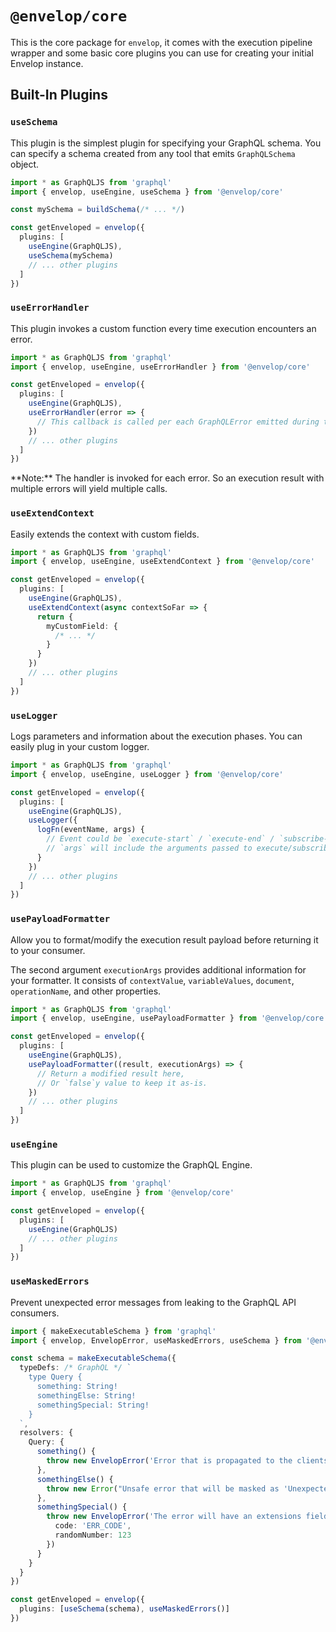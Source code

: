 
# `@envelop/core`

This is the core package for `envelop`, it comes with the execution pipeline wrapper and some basic
core plugins you can use for creating your initial Envelop instance.

## Built-In Plugins

### `useSchema`

This plugin is the simplest plugin for specifying your GraphQL schema. You can specify a schema
created from any tool that emits `GraphQLSchema` object.

```ts
import * as GraphQLJS from 'graphql'
import { envelop, useEngine, useSchema } from '@envelop/core'

const mySchema = buildSchema(/* ... */)

const getEnveloped = envelop({
  plugins: [
    useEngine(GraphQLJS),
    useSchema(mySchema)
    // ... other plugins
  ]
})
```

### `useErrorHandler`

This plugin invokes a custom function every time execution encounters an error.

```ts
import * as GraphQLJS from 'graphql'
import { envelop, useEngine, useErrorHandler } from '@envelop/core'

const getEnveloped = envelop({
  plugins: [
    useEngine(GraphQLJS),
    useErrorHandler(error => {
      // This callback is called per each GraphQLError emitted during the execution phase
    })
    // ... other plugins
  ]
})
```

<Callout>
  **Note:** The handler is invoked for each error. So an execution result with multiple errors will
  yield multiple calls.
</Callout>

### `useExtendContext`

Easily extends the context with custom fields.

```ts
import * as GraphQLJS from 'graphql'
import { envelop, useEngine, useExtendContext } from '@envelop/core'

const getEnveloped = envelop({
  plugins: [
    useEngine(GraphQLJS),
    useExtendContext(async contextSoFar => {
      return {
        myCustomField: {
          /* ... */
        }
      }
    })
    // ... other plugins
  ]
})
```

### `useLogger`

Logs parameters and information about the execution phases. You can easily plug in your custom
logger.

```ts
import * as GraphQLJS from 'graphql'
import { envelop, useEngine, useLogger } from '@envelop/core'

const getEnveloped = envelop({
  plugins: [
    useEngine(GraphQLJS),
    useLogger({
      logFn(eventName, args) {
        // Event could be `execute-start` / `execute-end` / `subscribe-start` / `subscribe-end`
        // `args` will include the arguments passed to execute/subscribe (in case of "start" event) and additional result in case of "end" event.
      }
    })
    // ... other plugins
  ]
})
```

### `usePayloadFormatter`

Allow you to format/modify the execution result payload before returning it to your consumer.

The second argument `executionArgs` provides additional information for your formatter. It consists
of `contextValue`, `variableValues`, `document`, `operationName`, and other properties.

```ts
import * as GraphQLJS from 'graphql'
import { envelop, useEngine, usePayloadFormatter } from '@envelop/core'

const getEnveloped = envelop({
  plugins: [
    useEngine(GraphQLJS),
    usePayloadFormatter((result, executionArgs) => {
      // Return a modified result here,
      // Or `false`y value to keep it as-is.
    })
    // ... other plugins
  ]
})
```

### `useEngine`

This plugin can be used to customize the GraphQL Engine.

```ts
import * as GraphQLJS from 'graphql'
import { envelop, useEngine } from '@envelop/core'

const getEnveloped = envelop({
  plugins: [
    useEngine(GraphQLJS)
    // ... other plugins
  ]
})
```

### `useMaskedErrors`

Prevent unexpected error messages from leaking to the GraphQL API consumers.

```ts
import { makeExecutableSchema } from 'graphql'
import { envelop, EnvelopError, useMaskedErrors, useSchema } from '@envelop/core'

const schema = makeExecutableSchema({
  typeDefs: /* GraphQL */ `
    type Query {
      something: String!
      somethingElse: String!
      somethingSpecial: String!
    }
  `,
  resolvers: {
    Query: {
      something() {
        throw new EnvelopError('Error that is propagated to the clients.')
      },
      somethingElse() {
        throw new Error("Unsafe error that will be masked as 'Unexpected Error.'.")
      },
      somethingSpecial() {
        throw new EnvelopError('The error will have an extensions field.', {
          code: 'ERR_CODE',
          randomNumber: 123
        })
      }
    }
  }
})

const getEnveloped = envelop({
  plugins: [useSchema(schema), useMaskedErrors()]
})
```
